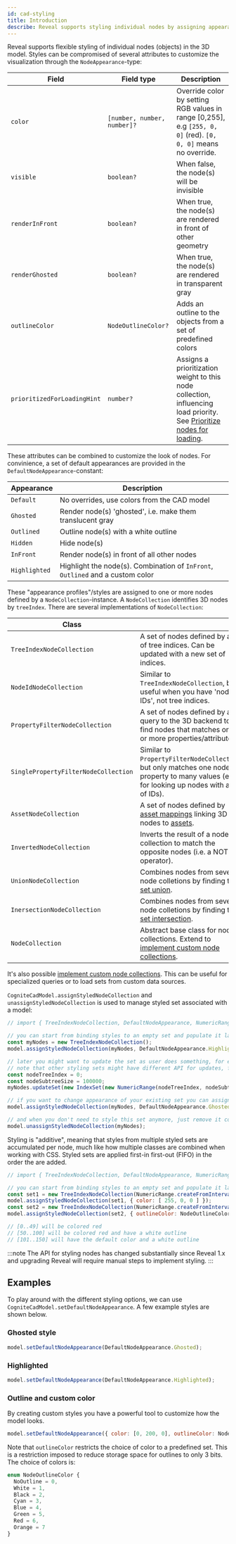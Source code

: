 ```yaml
---
id: cad-styling
title: Introduction
describe: Reveal supports styling individual nodes by assigning appearance profiles.
---
```



Reveal supports flexible styling of individual nodes (objects) in the 3D model. Styles can
be compromised of several attributes to customize the visualization through the `NodeAppearance`-type:

| Field                       | Field type                  | Description                                           |
| --------------------------- | --------------------------- | ----------------------------------------------------- |
| `color`                     | `[number, number, number]?` | Override color by setting RGB values in range [0,255], e.g `[255, 0, 0]` (red). `[0, 0, 0]` means no override.  |
| `visible`                   | `boolean?`                  | When false, the node(s) will be invisible             |
| `renderInFront`             | `boolean?`                  | When true, the node(s) are rendered in front of other geometry |
| `renderGhosted`             | `boolean?`                  | When true, the node(s) are rendered in transparent gray |
| `outlineColor`              | `NodeOutlineColor?`         | Adds an outline to the objects from a set of predefined colors |
| `prioritizedForLoadingHint` | `number?`                   | Assigns a prioritization weight to this node collection, influencing load priority. See [Prioritize nodes for loading](cad-prioritized-nodes).

These attributes can be combined to customize the look of nodes. For convinience, a set of default appearances are
provided in the `DefaultNodeAppearance`-constant:

| Appearance           | Description                                                                      |
| ------------------- | -------------------------------------------------------------------------------- |
| `Default`           | No overrides, use colors from the CAD model                                      |
| `Ghosted`           | Render node(s) 'ghosted', i.e. make them translucent gray                        |
| `Outlined`          | Outline node(s) with a white outline                                             |
| `Hidden`            | Hide node(s)                                                                     |
| `InFront`           | Render node(s) in front of all other nodes                                       |
| `Highlighted`       | Highlight the node(s). Combination of `InFront`, `Outlined` and a custom color   |

These "appearance profiles"/styles are assigned to one or more nodes defined by a `NodeCollection`-instance. A `NodeCollection`
identifies 3D nodes by `treeIndex`. There are several implementations of `NodeCollection`:

| Class                          |                                                                                  |
| ------------------------------ | -------------------------------------------------------------------------------- |
| `TreeIndexNodeCollection`      | A set of nodes defined by a list of tree indices. Can be updated with a new set of indices. |
| `NodeIdNodeCollection`         | Similar to `TreeIndexNodeCollection`, but useful when you have 'node IDs', not tree indices. |
| `PropertyFilterNodeCollection` | A set of nodes defined by a query to the 3D backend to find nodes that matches one or more properties/attributes. |
| `SinglePropertyFilterNodeCollection` | Similar to `PropertyFilterNodeCollection`, but only matches one node property to many values (e.g. for looking up nodes with a list of IDs). |
| `AssetNodeCollection`          | A set of nodes defined by [asset mappings](https://docs.cognite.com/api/v1/#tag/3D-Asset-Mapping) linking 3D nodes to [assets](https://docs.cognite.com/dev/concepts/resource_types/assets.html). |
| `InvertedNodeCollection`       | Inverts the result of a node collection to match the opposite nodes (i.e. a NOT-operator). |
| `UnionNodeCollection`          | Combines nodes from several node colletions by finding the [set union](https://en.wikipedia.org/wiki/Union_(set_theory)"). |
| `InersectionNodeCollection`    | Combines nodes from several node colletions by finding the [set intersection](https://en.wikipedia.org/wiki/Intersection_(set_theory)). |
| `NodeCollection`               | Abstract base class for node collections. Extend to [implement custom node collections](cad-styling-custom). |

It's also possible [implement custom node collections](cad-styling-custom). This can be useful for specialized queries or to load
sets from custom data sources.

`CogniteCadModel.assignStyledNodeCollection` and `unassignStyledNodeCollection` is used to manage styled set associated with a model:

```js
// import { TreeIndexNodeCollection, DefaultNodeAppearance, NumericRange } from '@cognite/reveal'

// you can start from binding styles to an empty set and populate it later
const myNodes = new TreeIndexNodeCollection();
model.assignStyledNodeCollection(myNodes, DefaultNodeAppearance.Highlighted);

// later you might want to update the set as user does something, for example, selects an asset
// note that other styling sets might have different API for updates, for example `executeFilter`
const nodeTreeIndex = 0;
const nodeSubtreeSize = 100000;
myNodes.updateSet(new IndexSet(new NumericRange(nodeTreeIndex, nodeSubtreeSize)));

// if you want to change appearance of your existing set you can assign a new style
model.assignStyledNodeCollection(myNodes, DefaultNodeAppearance.Ghosted);

// and when you don't need to style this set anymore, just remove it completely
model.unassignStyledNodeCollection(myNodes);
```

Styling is "additive", meaning that styles from multiple styled sets are accumulated per node, much
like how multiple classes are combined when working with CSS. Styled sets are applied first-in first-out (FIFO)
in the order the are added.

```js
// import { TreeIndexNodeCollection, DefaultNodeAppearance, NumericRange } from '@cognite/reveal'

// you can start from binding styles to an empty set and populate it later
const set1 = new TreeIndexNodeCollection(NumericRange.createFromInterval(0, 100));
model.assignStyledNodeCollection(set1, { color: [ 255, 0, 0 ] });
const set2 = new TreeIndexNodeCollection(NumericRange.createFromInterval(50, 150));
model.assignStyledNodeCollection(set2, { outlineColor: NodeOutlineColor.White });

// [0..49] will be colored red
// [50..100] will be colored red and have a white outline
// [101..150] will have the default color and a white outline
```

:::note
The API for styling nodes has changed substantially since Reveal 1.x and upgrading Reveal
will require manual steps to implement styling.
:::

## Examples

<DemoWrapper />

To play around with the different styling options, we can use `CogniteCadModel.setDefaultNodeAppearance`.
A few example styles are shown below.

### Ghosted style

```js runnable
model.setDefaultNodeAppearance(DefaultNodeAppearance.Ghosted);
```

### Highlighted

```js runnable
model.setDefaultNodeAppearance(DefaultNodeAppearance.Highlighted);
```

### Outline and custom color

By creating custom styles you have a powerful tool to customize how the model looks.

```js runnable
model.setDefaultNodeAppearance({ color: [0, 200, 0], outlineColor: NodeOutlineColor.Orange });
```

Note that `outlineColor` restricts the choice of color to a predefined set. This is
a restriction imposed to reduce storage space for outlines to only 3 bits. The choice
of colors is:

```ts
enum NodeOutlineColor {
  NoOutline = 0,
  White = 1,
  Black = 2,
  Cyan = 3,
  Blue = 4,
  Green = 5,
  Red = 6,
  Orange = 7
}
```
